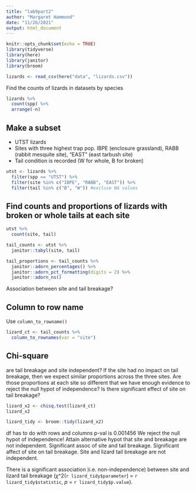 ```yaml
---
title: "lab9part2"
author: "Margaret Hammond"
date: "11/26/2021"
output: html_document
---
```


```r
knitr::opts_chunk$set(echo = TRUE)
library(tidyverse)
library(here)
library(janitor)
library(broom)
```

```r
lizards <- read_csv(here("data", "lizards.csv"))
```

Find the counts of lizards in datasets by species
```r
lizards %>% 
  count(spp) %>% 
  arrange(-n)
```

## Make a subset 

- UTST lizards
- Sites with three highest trap pop. IBPE (enclosure grassland), RABB (rabbit mesquite site), "EAST" (east tarbush site)
- Tail condition is recorded (W for whole, B for broken)

```r
utst <- lizards %>% 
  filter(spp == "UTST") %>% 
  filter(site %in% c("IBPE", "RABB", "EAST")) %>% 
  filter(tail %in% c("B", "W")) #excluse NA values 
```

## Find counts and proportions of lizards with broken or whole tails at each site

```r
utst %>% 
  count(site, tail)
```

```r
tail_counts <- utst %>% 
  janitor::tabyl(site, tail)

tail_proportions <- tail_counts %>% 
  janitor::adorn_percentages() %>% 
  janitor::adorn_pct_formatting(digits = 2) %>% 
  janitor::adorn_ns()
```

Association between site and tail breakage?

## Column to row name
Use `column_to_rowname()`

```r
lizard_ct <- tail_counts %>% 
  column_to_rownames(var = "site")
```

## Chi-square
are tail breakage and site independent?
If the site had no impact on tail breakage, then we expect similar proportions across the three sites. Are those proportions at each site so different that we have enough evidence to reject the null hypot of independence? Is there significant effect of site on tail breakage?

```r
lizard_x2 <- chisq.test(lizard_ct)
lizard_x2

lizard_tidy <- broom::tidy(lizard_x2)
```

df has to do with rows and columns
p-val is 0.001456
We reject the null hypot of independence! Attain alternative hypot that site and breakage are not independent. Significant assoc of site and tail breakage. Significant affect of site on tail breakage. Site and lizard tail breakage are not independent. 

There is a significant association )i.e. non-independence) between site and lizard tail breakage ($\chi$^2(`r lizard_tidy$parameter`) = `r lizard_tidy$statistic`, *p* = `r lizard_tidy$p.value`). 
